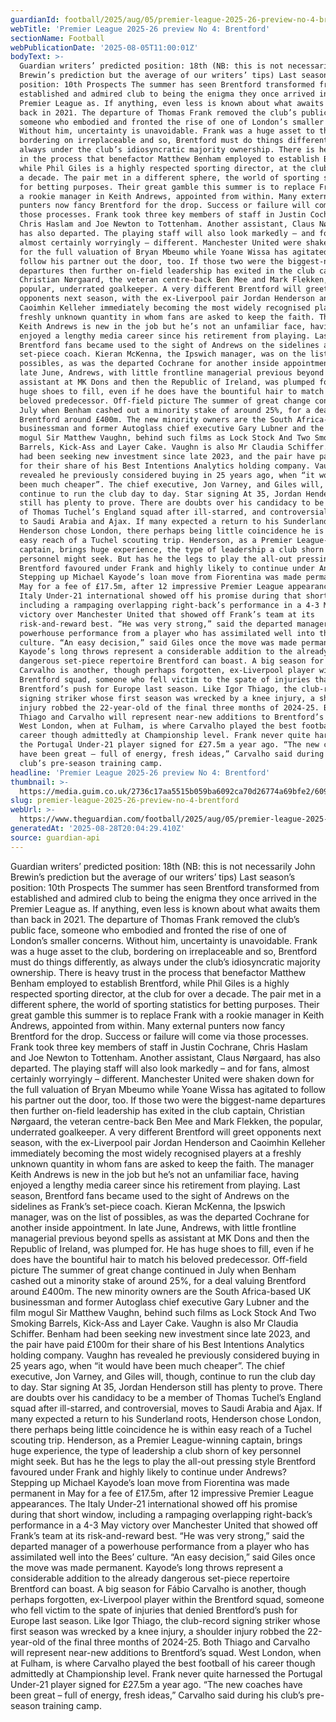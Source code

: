 ```yaml
---
guardianId: football/2025/aug/05/premier-league-2025-26-preview-no-4-brentford
webTitle: 'Premier League 2025-26 preview No 4: Brentford'
sectionName: Football
webPublicationDate: '2025-08-05T11:00:01Z'
bodyText: >-
  Guardian writers’ predicted position: 18th (NB: this is not necessarily John
  Brewin’s prediction but the average of our writers’ tips) Last season’s
  position: 10th Prospects The summer has seen Brentford transformed from
  established and admired club to being the enigma they once arrived in the
  Premier League as. If anything, even less is known about what awaits them than
  back in 2021. The departure of Thomas Frank removed the club’s public face,
  someone who embodied and fronted the rise of one of London’s smaller concerns.
  Without him, uncertainty is unavoidable. Frank was a huge asset to the club,
  bordering on irreplaceable and so, Brentford must do things differently, as
  always under the club’s idiosyncratic majority ownership. There is heavy trust
  in the process that benefactor Matthew Benham employed to establish Brentford,
  while Phil Giles is a highly respected sporting director, at the club for over
  a decade. The pair met in a different sphere, the world of sporting statistics
  for betting purposes. Their great gamble this summer is to replace Frank with
  a rookie manager in Keith Andrews, appointed from within. Many external
  punters now fancy Brentford for the drop. Success or failure will come via
  those processes. Frank took three key members of staff in Justin Cochrane,
  Chris Haslam and Joe Newton to Tottenham. Another assistant, Claus Nørgaard,
  has also departed. The playing staff will also look markedly – and for fans,
  almost certainly worryingly – different. Manchester United were shaken down
  for the full valuation of Bryan Mbeumo while Yoane Wissa has agitated to
  follow his partner out the door, too. If those two were the biggest-name
  departures then further on-field leadership has exited in the club captain,
  Christian Nørgaard, the veteran centre-back Ben Mee and Mark Flekken, the
  popular, underrated goalkeeper. A very different Brentford will greet
  opponents next season, with the ex-Liverpool pair Jordan Henderson and
  Caoimhin Kelleher immediately becoming the most widely recognised players at a
  freshly unknown quantity in whom fans are asked to keep the faith. The manager
  Keith Andrews is new in the job but he’s not an unfamiliar face, having
  enjoyed a lengthy media career since his retirement from playing. Last season,
  Brentford fans became used to the sight of Andrews on the sidelines as Frank’s
  set-piece coach. Kieran McKenna, the Ipswich manager, was on the list of
  possibles, as was the departed Cochrane for another inside appointment. In
  late June, Andrews, with little frontline managerial previous beyond spells as
  assistant at MK Dons and then the Republic of Ireland, was plumped for. He has
  huge shoes to fill, even if he does have the bountiful hair to match his
  beloved predecessor. Off-field picture The summer of great change continued in
  July when Benham cashed out a minority stake of around 25%, for a deal valuing
  Brentford around £400m. The new minority owners are the South Africa-based UK
  businessman and former Autoglass chief executive Gary Lubner and the film
  mogul Sir Matthew Vaughn, behind such films as Lock Stock And Two Smoking
  Barrels, Kick-Ass and Layer Cake. Vaughn is also Mr Claudia Schiffer. Benham
  had been seeking new investment since late 2023, and the pair have paid £100m
  for their share of his Best Intentions Analytics holding company. Vaughn has
  revealed he previously considered buying in 25 years ago, when “it would have
  been much cheaper”. The chief executive, Jon Varney, and Giles will, though,
  continue to run the club day to day. Star signing At 35, Jordan Henderson
  still has plenty to prove. There are doubts over his candidacy to be a member
  of Thomas Tuchel’s England squad after ill-starred, and controversial, moves
  to Saudi Arabia and Ajax. If many expected a return to his Sunderland roots,
  Henderson chose London, there perhaps being little coincidence he is within
  easy reach of a Tuchel scouting trip. Henderson, as a Premier League-winning
  captain, brings huge experience, the type of leadership a club shorn of key
  personnel might seek. But has he the legs to play the all-out pressing style
  Brentford favoured under Frank and highly likely to continue under Andrews?
  Stepping up Michael Kayode’s loan move from Fiorentina was made permanent in
  May for a fee of £17.5m, after 12 impressive Premier League appearances. The
  Italy Under-21 international showed off his promise during that short window,
  including a rampaging overlapping right-back’s performance in a 4-3 May
  victory over Manchester United that showed off Frank’s team at its
  risk-and-reward best. “He was very strong,” said the departed manager of a
  powerhouse performance from a player who has assimilated well into the Bees’
  culture. “An easy decision,” said Giles once the move was made permanent.
  Kayode’s long throws represent a considerable addition to the already
  dangerous set-piece repertoire Brentford can boast. A big season for Fábio
  Carvalho is another, though perhaps forgotten, ex-Liverpool player within the
  Brentford squad, someone who fell victim to the spate of injuries that denied
  Brentford’s push for Europe last season. Like Igor Thiago, the club-record
  signing striker whose first season was wrecked by a knee injury, a shoulder
  injury robbed the 22-year-old of the final three months of 2024-25. Both
  Thiago and Carvalho will represent near-new additions to Brentford’s squad.
  West London, when at Fulham, is where Carvalho played the best football of his
  career though admittedly at Championship level. Frank never quite harnessed
  the Portugal Under-21 player signed for £27.5m a year ago. “The new coaches
  have been great – full of energy, fresh ideas,” Carvalho said during his
  club’s pre-season training camp.
headline: 'Premier League 2025-26 preview No 4: Brentford'
thumbnail: >-
  https://media.guim.co.uk/2736c17aa5515b059ba6092ca70d26774a69bfe2/609_0_4172_3337/500.jpg
slug: premier-league-2025-26-preview-no-4-brentford
webUrl: >-
  https://www.theguardian.com/football/2025/aug/05/premier-league-2025-26-preview-no-4-brentford
generatedAt: '2025-08-28T20:04:29.410Z'
source: guardian-api
---
```

Guardian writers’ predicted position: 18th (NB: this is not necessarily John Brewin’s prediction but the average of our writers’ tips) Last season’s position: 10th Prospects The summer has seen Brentford transformed from established and admired club to being the enigma they once arrived in the Premier League as. If anything, even less is known about what awaits them than back in 2021. The departure of Thomas Frank removed the club’s public face, someone who embodied and fronted the rise of one of London’s smaller concerns. Without him, uncertainty is unavoidable. Frank was a huge asset to the club, bordering on irreplaceable and so, Brentford must do things differently, as always under the club’s idiosyncratic majority ownership. There is heavy trust in the process that benefactor Matthew Benham employed to establish Brentford, while Phil Giles is a highly respected sporting director, at the club for over a decade. The pair met in a different sphere, the world of sporting statistics for betting purposes. Their great gamble this summer is to replace Frank with a rookie manager in Keith Andrews, appointed from within. Many external punters now fancy Brentford for the drop. Success or failure will come via those processes. Frank took three key members of staff in Justin Cochrane, Chris Haslam and Joe Newton to Tottenham. Another assistant, Claus Nørgaard, has also departed. The playing staff will also look markedly – and for fans, almost certainly worryingly – different. Manchester United were shaken down for the full valuation of Bryan Mbeumo while Yoane Wissa has agitated to follow his partner out the door, too. If those two were the biggest-name departures then further on-field leadership has exited in the club captain, Christian Nørgaard, the veteran centre-back Ben Mee and Mark Flekken, the popular, underrated goalkeeper. A very different Brentford will greet opponents next season, with the ex-Liverpool pair Jordan Henderson and Caoimhin Kelleher immediately becoming the most widely recognised players at a freshly unknown quantity in whom fans are asked to keep the faith. The manager Keith Andrews is new in the job but he’s not an unfamiliar face, having enjoyed a lengthy media career since his retirement from playing. Last season, Brentford fans became used to the sight of Andrews on the sidelines as Frank’s set-piece coach. Kieran McKenna, the Ipswich manager, was on the list of possibles, as was the departed Cochrane for another inside appointment. In late June, Andrews, with little frontline managerial previous beyond spells as assistant at MK Dons and then the Republic of Ireland, was plumped for. He has huge shoes to fill, even if he does have the bountiful hair to match his beloved predecessor. Off-field picture The summer of great change continued in July when Benham cashed out a minority stake of around 25%, for a deal valuing Brentford around £400m. The new minority owners are the South Africa-based UK businessman and former Autoglass chief executive Gary Lubner and the film mogul Sir Matthew Vaughn, behind such films as Lock Stock And Two Smoking Barrels, Kick-Ass and Layer Cake. Vaughn is also Mr Claudia Schiffer. Benham had been seeking new investment since late 2023, and the pair have paid £100m for their share of his Best Intentions Analytics holding company. Vaughn has revealed he previously considered buying in 25 years ago, when “it would have been much cheaper”. The chief executive, Jon Varney, and Giles will, though, continue to run the club day to day. Star signing At 35, Jordan Henderson still has plenty to prove. There are doubts over his candidacy to be a member of Thomas Tuchel’s England squad after ill-starred, and controversial, moves to Saudi Arabia and Ajax. If many expected a return to his Sunderland roots, Henderson chose London, there perhaps being little coincidence he is within easy reach of a Tuchel scouting trip. Henderson, as a Premier League-winning captain, brings huge experience, the type of leadership a club shorn of key personnel might seek. But has he the legs to play the all-out pressing style Brentford favoured under Frank and highly likely to continue under Andrews? Stepping up Michael Kayode’s loan move from Fiorentina was made permanent in May for a fee of £17.5m, after 12 impressive Premier League appearances. The Italy Under-21 international showed off his promise during that short window, including a rampaging overlapping right-back’s performance in a 4-3 May victory over Manchester United that showed off Frank’s team at its risk-and-reward best. “He was very strong,” said the departed manager of a powerhouse performance from a player who has assimilated well into the Bees’ culture. “An easy decision,” said Giles once the move was made permanent. Kayode’s long throws represent a considerable addition to the already dangerous set-piece repertoire Brentford can boast. A big season for Fábio Carvalho is another, though perhaps forgotten, ex-Liverpool player within the Brentford squad, someone who fell victim to the spate of injuries that denied Brentford’s push for Europe last season. Like Igor Thiago, the club-record signing striker whose first season was wrecked by a knee injury, a shoulder injury robbed the 22-year-old of the final three months of 2024-25. Both Thiago and Carvalho will represent near-new additions to Brentford’s squad. West London, when at Fulham, is where Carvalho played the best football of his career though admittedly at Championship level. Frank never quite harnessed the Portugal Under-21 player signed for £27.5m a year ago. “The new coaches have been great – full of energy, fresh ideas,” Carvalho said during his club’s pre-season training camp.
